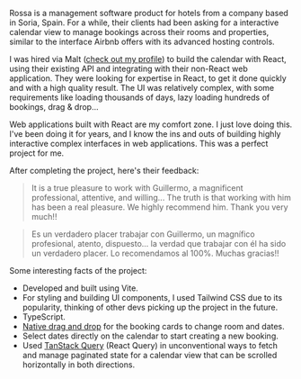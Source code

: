 Rossa is a management software product for hotels from a company based in Soria, Spain. For a while, their clients had been asking for a interactive calendar view to manage bookings across their rooms and properties, similar to the interface Airbnb offers with its advanced hosting controls.

I was hired via Malt ([check out my profile](https://www.malt.es/profile/guillermodelapuente)) to build the calendar with React, using their existing API and integrating with their non-React web application. They were looking for expertise in React, to get it done quickly and with a high quality result. The UI was relatively complex, with some requirements like loading thousands of days, lazy loading hundreds of bookings, drag & drop...

Web applications built with React are my comfort zone. I just love doing this. I've been doing it for years, and I know the ins and outs of building highly interactive complex interfaces in web applications. This was a perfect project for me.

After completing the project, here's their feedback:

> It is a true pleasure to work with Guillermo, a magnificent professional, attentive, and willing... The truth is that working with him has been a real pleasure. We highly recommend him. Thank you very much!!

> Es un verdadero placer trabajar con Guillermo, un magnífico profesional, atento, dispuesto... la verdad que trabajar con él ha sido un verdadero placer. Lo recomendamos al 100%. Muchas gracias!!

Some interesting facts of the project:

- Developed and built using Vite.
- For styling and building UI components, I used Tailwind CSS due to its popularity, thinking of other devs picking up the project in the future.
- TypeScript.
- [Native drag and drop](https://developer.mozilla.org/en-US/docs/Web/HTML/Global_attributes/draggable) for the booking cards to change room and dates.
- Select dates directly on the calendar to start creating a new booking.
- Used [TanStack Query](https://tanstack.com/query/v4) (React Query) in unconventional ways to fetch and manage paginated state for a calendar view that can be scrolled horizontally in both directions.
